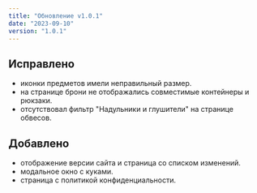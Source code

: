 ```yaml
---
title: "Обновление v1.0.1"
date: "2023-09-10"
version: "1.0.1"
---
```


## Исправлено
- иконки предметов имели неправильный размер.
- на странице брони не отображались совместимые контейнеры и рюкзаки.
- отсутствовал фильтр "Надульники и глушители" на странице обвесов.

## Добавлено
- отображение версии сайта и страница со списком изменений.
- модальное окно с куками.
- страница с политикой конфиденциальности.
